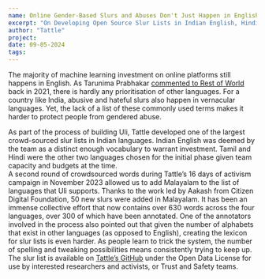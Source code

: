 ```yaml
---
name: Online Gender-Based Slurs and Abuses Don't Just Happen in English
excerpt: "On Developing Open Source Slur Lists in Indian English, Hindi, Tamil and Malayalam"
author: "Tattle"
project: 
date: 09-05-2024
tags: 
---
```



<ContentPageShell>
  
The majority of machine learning investment on online platforms still happens in English. 
As Tarunima Prabhakar [commented to Rest of World](https://restofworld.org/2021/newsletter-south-asia-facebooks-language-problem/) back in 2021, there is hardly any prioritisation of other languages. For a country like India, abusive and hateful slurs also happen in vernacular languages. Yet, the lack of a list of these commonly used terms makes it harder to protect people from gendered abuse. 

As part of the process of building Uli, Tattle developed one of the largest crowd-sourced slur lists in Indian languages. Indian English was deemed by the team as a distinct enough vocabulary to warrant investment.  Tamil and Hindi were the other two languages chosen for the initial phase given team capacity and budgets at the time.  
A second round of crowdsourced words during Tattle’s 16 days of activism campaign in November 2023 allowed us to add Malayalam to the list of languages that Uli supports. 
Thanks to the work led by Aakash from Citizen Digital Foundation, 50 new slurs were added in Malayalam.
It has been an immense collective effort that now contains over 630 words across the four languages, over 300 of which have been annotated. One of the annotators involved in the process also pointed out that given the number of alphabets that exist in other languages (as opposed to English), creating the lexicon for slur lists is even harder. As people learn to trick the system, the number of spelling and tweaking possibilities means consistently trying to keep up. 
The slur list is available on [Tattle’s GitHub](https://github.com/tattle-made/slur-list) under the Open Data License for use by interested researchers and activists, or Trust and Safety teams.

</ContentPageShell>
